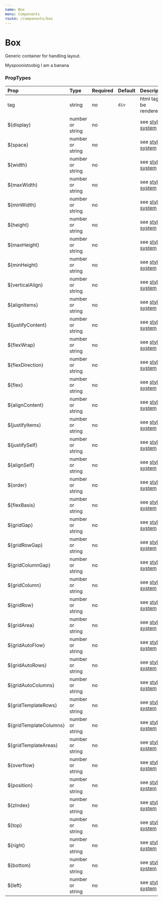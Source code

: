 ```yaml
---
name: Box
menu: Components
route: /components/box
---
```



# Box

Generic container for handling layout.

<Playground>
    <Box mt={4} px={10} width="10.5em" overflow="hidden">Myspoonistoobig</Box>
    <Box p={6} display="flex" flexDirection="row" alignItems="center" justifyContent="space-between">
        <span>I</span>
        <span>am</span>
        <span>a</span>
        <span>banana</span>
    </Box>
</Playground>



### PropTypes
| Prop | Type | Required | Default | Description |
|:-----|:-----|:---------|:--------|:------------|
| tag | string | no | `div` | html tag to be rendered |
| ${display} | number or string | no | | see [styled-system](https://jxnblk.com/styled-system/) |
| ${space} | number or string | no | | see [styled-system](https://jxnblk.com/styled-system/) |
| ${width} | number or string | no | | see [styled-system](https://jxnblk.com/styled-system/) |
| ${maxWidth} | number or string | no | | see [styled-system](https://jxnblk.com/styled-system/) |
| ${minWidth} | number or string | no | | see [styled-system](https://jxnblk.com/styled-system/) |
| ${height} | number or string | no | | see [styled-system](https://jxnblk.com/styled-system/) |
| ${maxHeight} | number or string | no | | see [styled-system](https://jxnblk.com/styled-system/) |
| ${minHeight} | number or string | no | | see [styled-system](https://jxnblk.com/styled-system/) |
| ${verticalAlign} | number or string | no | | see [styled-system](https://jxnblk.com/styled-system/) |
| ${alignItems} | number or string | no | | see [styled-system](https://jxnblk.com/styled-system/) |
| ${justifyContent} | number or string | no | | see [styled-system](https://jxnblk.com/styled-system/) |
| ${flexWrap} | number or string | no | | see [styled-system](https://jxnblk.com/styled-system/) |
| ${flexDirection} | number or string | no | | see [styled-system](https://jxnblk.com/styled-system/) |
| ${flex} | number or string | no | | see [styled-system](https://jxnblk.com/styled-system/) |
| ${alignContent} | number or string | no | | see [styled-system](https://jxnblk.com/styled-system/) |
| ${justifyItems} | number or string | no | | see [styled-system](https://jxnblk.com/styled-system/) |
| ${justifySelf} | number or string | no | | see [styled-system](https://jxnblk.com/styled-system/) |
| ${alignSelf} | number or string | no | | see [styled-system](https://jxnblk.com/styled-system/) |
| ${order} | number or string | no | | see [styled-system](https://jxnblk.com/styled-system/) |
| ${flexBasis} | number or string | no | | see [styled-system](https://jxnblk.com/styled-system/) |
| ${gridGap} | number or string | no | | see [styled-system](https://jxnblk.com/styled-system/) |
| ${gridRowGap} | number or string | no | | see [styled-system](https://jxnblk.com/styled-system/) |
| ${gridColumnGap} | number or string | no | | see [styled-system](https://jxnblk.com/styled-system/) |
| ${gridColumn} | number or string | no | | see [styled-system](https://jxnblk.com/styled-system/) |
| ${gridRow} | number or string | no | | see [styled-system](https://jxnblk.com/styled-system/) |
| ${gridArea} | number or string | no | | see [styled-system](https://jxnblk.com/styled-system/) |
| ${gridAutoFlow} | number or string | no | | see [styled-system](https://jxnblk.com/styled-system/) |
| ${gridAutoRows} | number or string | no | | see [styled-system](https://jxnblk.com/styled-system/) |
| ${gridAutoColumns} | number or string | no | | see [styled-system](https://jxnblk.com/styled-system/) |
| ${gridTemplateRows} | number or string | no | | see [styled-system](https://jxnblk.com/styled-system/) |
| ${gridTemplateColumns} | number or string | no | | see [styled-system](https://jxnblk.com/styled-system/) |
| ${gridTemplateAreas} | number or string | no | | see [styled-system](https://jxnblk.com/styled-system/) |
| ${overflow} | number or string | no | | see [styled-system](https://jxnblk.com/styled-system/) |
| ${position} | number or string | no | | see [styled-system](https://jxnblk.com/styled-system/) |
| ${zIndex} | number or string | no | | see [styled-system](https://jxnblk.com/styled-system/) |
| ${top} | number or string | no | | see [styled-system](https://jxnblk.com/styled-system/) |
| ${right} | number or string | no | | see [styled-system](https://jxnblk.com/styled-system/) |
| ${bottom} | number or string | no | | see [styled-system](https://jxnblk.com/styled-system/) |
| ${left} | number or string | no | | see [styled-system](https://jxnblk.com/styled-system/) |
